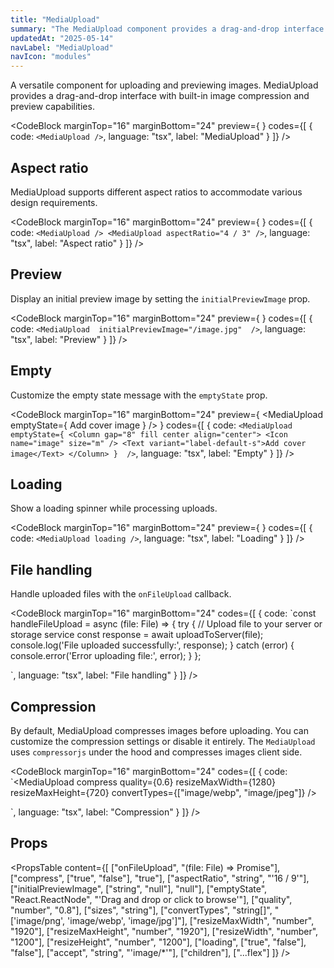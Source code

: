 ```yaml
---
title: "MediaUpload"
summary: "The MediaUpload component provides a drag-and-drop interface for uploading and previewing images with built-in compression."
updatedAt: "2025-05-14"
navLabel: "MediaUpload"
navIcon: "modules"
---
```


A versatile component for uploading and previewing images. MediaUpload provides a drag-and-drop interface with built-in image compression and preview capabilities.

<CodeBlock
  marginTop="16"
  marginBottom="24"
  preview={
    <MediaUpload />
  }
  codes={[
    {
      code:
`<MediaUpload />`,
      language: "tsx",
      label: "MediaUpload"
    }
  ]}
/>

## Aspect ratio

MediaUpload supports different aspect ratios to accommodate various design requirements.

<CodeBlock
  marginTop="16"
  marginBottom="24"
  preview={
    <Column gap="16" fillWidth>
      <MediaUpload />
      <MediaUpload aspectRatio="4 / 3" />
    </Column>
  }
  codes={[
    {
      code:
`<MediaUpload />
<MediaUpload aspectRatio="4 / 3" />`,
      language: "tsx",
      label: "Aspect ratio"
    }
  ]}
/>

## Preview

Display an initial preview image by setting the `initialPreviewImage` prop.

<CodeBlock
  marginTop="16"
  marginBottom="24"
  preview={
    <MediaUpload 
      aspectRatio="16 / 9"
      initialPreviewImage="/images/docs/once-ui/vibe-coding-dark.jpg"
    />
  }
  codes={[
    {
      code:
`<MediaUpload 
    initialPreviewImage="/image.jpg" 
/>`,
      language: "tsx",
      label: "Preview"
    }
  ]}
/>

## Empty

Customize the empty state message with the `emptyState` prop.

<CodeBlock
  marginTop="16"
  marginBottom="24"
  preview={
    <MediaUpload 
      emptyState={
        <Column gap="8" fill center align="center">
          <Icon name="image" size="m" />
          <Text variant="label-default-s">Add cover image</Text>
        </Column>
      } 
    />
  }
  codes={[
    {
      code:
`<MediaUpload
    emptyState={
      <Column gap="8" fill center align="center">
        <Icon name="image" size="m" />
        <Text variant="label-default-s">Add cover image</Text>
      </Column>
    } 
/>`,
      language: "tsx",
      label: "Empty"
    }
  ]}
/>

## Loading

Show a loading spinner while processing uploads.

<CodeBlock
  marginTop="16"
  marginBottom="24"
  preview={
    <MediaUpload loading />
  }
  codes={[
    {
      code:
`<MediaUpload loading />`,
      language: "tsx",
      label: "Loading"
    }
  ]}
/>

## File handling

Handle uploaded files with the `onFileUpload` callback.

<CodeBlock
  marginTop="16"
  marginBottom="24"
  codes={[
    {
      code:
`const handleFileUpload = async (file: File) => {
    try {
      // Upload file to your server or storage service
      const response = await uploadToServer(file);
      console.log('File uploaded successfully:', response);
    } catch (error) {
      console.error('Error uploading file:', error);
    }
};

<MediaUpload
    onFileUpload={handleFileUpload}
/>`,
      language: "tsx",
      label: "File handling"
    }
  ]}
/>

## Compression

By default, MediaUpload compresses images before uploading. You can customize the compression settings or disable it entirely. The `MediaUpload` uses `compressorjs` under the hood and compresses images client side.

<CodeBlock
  marginTop="16"
  marginBottom="24"
  codes={[
    {
      code:
`<MediaUpload 
    compress
    quality={0.6}
    resizeMaxWidth={1280}
    resizeMaxHeight={720}
    convertTypes={["image/webp", "image/jpeg"]}
/>

<MediaUpload
    compress={false}
/>`,
      language: "tsx",
      label: "Compression"
    }
  ]}
/>

## Props

<PropsTable
  content={[
    ["onFileUpload", "(file: File) => Promise<void>"],
    ["compress", ["true", "false"], "true"],
    ["aspectRatio", "string", "'16 / 9'"],
    ["initialPreviewImage", ["string", "null"], "null"],
    ["emptyState", "React.ReactNode", "'Drag and drop or click to browse'"],
    ["quality", "number", "0.8"],
    ["sizes", "string"],
    ["convertTypes", "string[]", "['image/png', 'image/webp', 'image/jpg']"],
    ["resizeMaxWidth", "number", "1920"],
    ["resizeMaxHeight", "number", "1920"],
    ["resizeWidth", "number", "1200"],
    ["resizeHeight", "number", "1200"],
    ["loading", ["true", "false"], "false"],
    ["accept", "string", "'image/*'"],
    ["children"],
    ["...flex"]
  ]}
/>